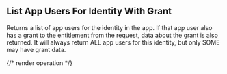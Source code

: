 ## List App Users For Identity With Grant

Returns a list of app users for the identity in the app. If that app user also has a grant to the entitlement from the request, data about the grant is also returned. It will always return ALL app users for this identity, but only SOME may have grant data.

{/* render operation */}

